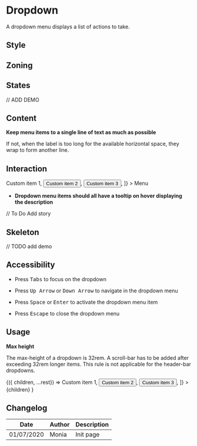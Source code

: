 
<Meta title="Components/Dropdown" component={Dropdown} />

# Dropdown

A dropdown menu displays a list of actions to take.

## Style

## Zoning

<FigmaImage src="https://www.figma.com/file/2Sw2IvUHZ9F2srJ3L8AWxr/%F0%9F%93%90-Zoning?node-id=1%3A22" alt="zoning image for dropdown" />

## States

// ADD DEMO

## Content

**Keep menu items to a single line of text as much as possible**

If not, when the label is too long for the available horizontal space, they wrap to form another line.

## Interaction

<Preview>
  <Story name="information">
	<Dropdown
		as={Button}
		aria-label="Custom menu"
		items={[
			<button>Custom item 1</button>,
			<button>Custom item 2</button>,
			<button>Custom item 3</button>,
		]}
	>
		Menu
	</Dropdown>
  </Story>
</Preview>

- **Dropdown menu items should all have a tooltip on hover displaying the description**

// To Do Add story

## Skeleton


// TODO add demo

## Accessibility

- Press <kbd>Tabs</kbd> to focus on the dropdown

- Press <kbd>Up Arrow</kbd> or <kbd>Down Arrow</kbd> to navigate in the dropdown menu

- Press <kbd>Space</kbd> or <kbd>Enter</kbd> to activate the dropdown menu item

- Press <kbd>Escape</kbd> to close the dropdown menu

## Usage

**Max height**

The max-height of a dropdown is 32rem. A scroll-bar has to be added after exceeding 32rem longer items.
This rule is not applicable for the header-bar dropdowns.

<Preview>
  <Story
    name="usage"
    height="20rem"
    args={{
      children: 'Lorem ipsum',
    }}
  >
    {({ children, ...rest}) => <Dropdown
                                {...rest}
                                as={Link}
                           		items={[
                                   <button>Custom item 1</button>,
                                   <button>Custom item 2</button>,
                                   <button>Custom item 3</button>,
                               ]}
                            >
                                {children}
                            </Dropdown>}
  </Story>
</Preview>

<Props story="usage" />

## Changelog

| Date       | Author | Description |
| ---------- | ------ | ----------- |
| 01/07/2020 | Monia  | Init page   |
